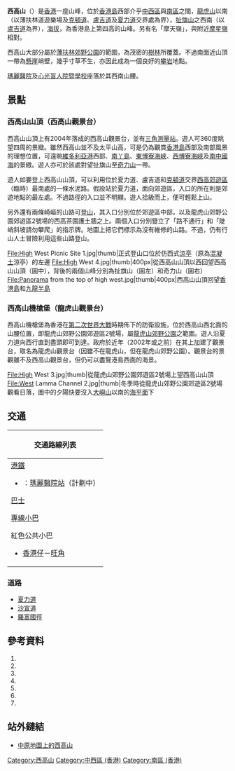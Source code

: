 {{NoteTA
|G1=Unit
}}
{{Infobox Mountain
| 名稱 = 西高山
| 照片 = High West 5.jpg
| 照片說明 = 從[[摩星嶺食水配水庫|摩星嶺食水配水庫]]附近的[[摩星嶺徑|摩星嶺徑]]東望西高山一帶，可見[[瑪麗醫院|瑪麗醫院]]和[[香港華人基督教聯會薄扶林道墳場|香港華人基督教聯會薄扶林道墳場]]
| 海拔 = {{Convert|493.8|m|ft|0|link=on}}
| 位置 = [[香港|香港]][[香港島|香港島]]西部
| 山脈 = 
| 相對高度 = 494m
| 座標 = {{coord|22|16|20.83|N|114|8|10.65|E}}
| 地形圖 = 
| 類別 = 
| 年齡 = 
| 最近喷发 = 
| 首次登頂 =
| 攀登路線 =
| pushpin_map = Hong Kong
| pushpin_map_caption = 西高山的位置
| latd=22 |latm=16 |lats=20.83 |latNS=N
| longd=114 |longm=8 |longs=10.65 |longEW=E
}}
'''西高山'''（{{lang-en|'''High West'''}}）是[[香港|香港]]一座山峰，位於[[香港島|香港島]]西部介乎[[中西區_(香港)|中西區]]與[[南區_(香港)|南區]]之間，[[龍虎山_(香港)|龍虎山]]以南（以薄扶林道遊樂場及[[克頓道|克頓道]]、[[盧吉道|盧吉道]]及[[夏力道|夏力道]]交界處為界），[[太平山_(香港)|扯旗山]]之西南（以[[盧吉道|盧吉道]]為界），[[海拔|海拔]]{{Convert|493.8|m|ft|0|link=on}}，為香港島上第四高的山峰。另有名「摩天嶺」，與附近[[摩星嶺|摩星嶺]]相對。

西高山大部分屬於[[薄扶林郊野公園|薄扶林郊野公園]]的範圍，為茂密的[[樹林|樹林]]所覆蓋。不過南面近山頂一帶為[[懸崖|懸崖]]峭壁，幾乎寸草不生，亦因此成為一個良好的[[攀岩|攀岩]]地點。

[[瑪麗醫院|瑪麗醫院]]及[[心光盲人院暨學校|心光盲人院暨學校]]座落於其西南山腰。

==景點==
===西高山山頂（西高山觀景台）===
西高山山頂上有2004年落成的西高山觀景台，並有[[三角點|三角測量站]]。遊人可360度眺望四周的景緻。雖然西高山並不及太平山高，可是仍為觀賞[[香港島|香港島]]西部及南部風景的理想位置，可遠眺[[維多利亞港|維多利亞港]]西部、[[南丫島|南丫島]]、[[東博寮海峽|東博寮海峽]]、[[西博寮海峽|西博寮海峽]]及[[南海_(海域)|南中國海]]的景緻。遊人亦可於該處對望扯旗山至[[奇力山|奇力山]]一帶。

遊人如要登上西高山山頂，可以利用位於夏力道、盧吉道和[[克頓道|克頓道]]交界[[西高郊遊區|西高郊遊區]]（臨時）最南處的一條水泥路。假設站於夏力道，面向郊遊區，入口的所在則是郊遊地點的最左處。不過路徑的入口並不明顯。遊人拾級而上，便可輕鬆上山。

另外還有兩條崎嶇的山路可[[登山运动|登山]]，其入口分別位於郊遊區中部，以及龍虎山郊野公園郊遊區2號場的西高茶園護土牆之上。兩個入口分別豎立了「路不通行」和「陡峭斜坡請勿攀爬」的指示牌。地圖上把它們標示為沒有維修的山路。不過，仍有行山人士冒險利用這些山路登山。
<Gallery>
File:High West Picnic Site 1.jpg|thumb|正式登山口位於仿西式[[涼亭|涼亭]]（原為[[混凝土|混凝土]]涼亭）的左邊
File:High West 4.jpg|thumb|400px|從西高山山頂以西回望西高山山頂（圖中），背後的兩個山峰分別為扯旗山（圖左）和奇力山（圖右）
File:Panorama from the top of high west.jpg|thumb|400px|西高山山頂回望[[香港島|香港島]]和[[九龍半島|九龍半島]]
</Gallery>
===西高山機槍堡（龍虎山觀景台）===
西高山機槍堡為香港在[[第二次世界大战|第二次世界大戰]]時期佈下的防衛設施，位於西高山西北面的山腰位置，即龍虎山郊野公園郊遊區2號場，屬[[龍虎山郊野公園|龍虎山郊野公園]]之範圍。遊人沿夏力道向西行直到盡頭即可到達。政府於近年（2002年或之前）在其上加建了觀景台，取名為龍虎山觀景台（因雖不在龍虎山，但在龍虎山郊野公園）。觀景台的景觀雖不及西高山觀景台，但仍可以盡覽港島西面的海景。
<Gallery>
File:High West 3.jpg|thumb|從龍虎山郊野公園郊遊區2號場上望西高山山頂
File:West Lamma Channel 2.jpg|thumb|冬季時從龍虎山郊野公園郊遊區2號場觀看日落，圖中的夕陽快要沒入[[大嶼山|大嶼山]]以南的[[海平面|海平面]]下
</Gallery>

==交通==
{| class="mw-collapsible mw-collapsed wikitable" style="margin: 0 auto; width: auto;" 
! 交通路線列表
|-
|
;[[港鐵|港鐵]]
*{{港鐵路線標誌|SILW}}：[[瑪麗醫院站|瑪麗醫院站]]（計劃中）
;[[香港巴士|巴士]]
{{港島巴士簡單列表|4|4X|7|30X|37A|37B|37X|40|40P|40M|71|71P|90B|91|93|93A|93C|94}}{{大嶼山巴士簡單列表|A10}}{{過海隧道巴士簡單列表|970|970X|973}}
;[[香港小巴|專線小巴]]
{{港島專線小巴簡單列表|31|31X|54|54M|55|63}}
;紅色公共小巴
*[[香港仔|香港仔]]－[[旺角|旺角]]
|}
===道路===
*[[夏力道|夏力道]]
*[[沙宣道|沙宣道]]
*[[羅富國徑|羅富國徑]]

==參考資料==
#{{web reference|URL=http://www.hiking.com.hk/discus/messages/13/4036.html|work=Hong Kong Hiking Web|title=西高山|year=2007年|date=10月2日|access-date=2007-10-02|archive-date=2021-03-10|archive-url=https://web.archive.org/web/20210310113457/http://www.hiking.com.hk/discus/messages/13/4036.html|dead-url=no}}
#{{web reference|URL=http://www.oasistrek.com/high_west.htm|work=綠洲 oasistrek.com 遠足行山資訊|title=西高山|year=2007年|date=10月2日|access-date=2007-10-02|archive-date=2009-10-29|archive-url=https://web.archive.org/web/20091029155857/http://www.oasistrek.com/high_west.htm|dead-url=no}}
#{{web reference|URL=http://hk.myblog.yahoo.com/jw!y3kLfAWEERmGb1bRtFj1Mu5JvOsiPQ--/article?mid=299|work=米之遊記 - 米 - Yahoo! BLOG|title=連走扯旗山及西高山|year=2007年|date=10月2日}}
#{{web reference|URL=http://www.flickr.com/photos/minghong/sets/72157602902531185/|work=A photoset on Flickr|title=2007 Lung Fu Shan – High West|year=2007年|date=11月4日|access-date=2007-11-04|archive-date=2021-03-10|archive-url=https://web.archive.org/web/20210310113505/https://www.flickr.com/photos/minghong/sets/72157602902531185/|dead-url=no}}
#{{web reference|URL=http://www.wildtrekking.net/hill/hk/westhigh/westhigh.htm|work=摩星嶺、西高山南崖|title=翻山越嶺|year=2008年|date=1月25日|access-date=2008-01-25|archive-date=2018-08-08|archive-url=https://web.archive.org/web/20180808234631/http://www.wildtrekking.net/hill/hk/westhigh/westhigh.htm|dead-url=no}}
#{{book reference|author=饒玖才|year=2003年|title=香港地名探索|publisher=天地圖書有限公司|id=ISBN 978-962-950-261-4}}
#{{web reference|URL=http://www.walkonhill.com/route.php?area=1&seq=8|work=山上行 www.walkonhill.com 遠足路線|title=西高山|year=2013年|date=2月7日|access-date=2013-02-07|archive-date=2021-03-10|archive-url=https://web.archive.org/web/20210310113542/http://www.walkonhill.com/route.php?area=1&seq=8|dead-url=no}}

==站外鏈結==
{{commonscat|High West}}
*[http://www.centamap.com/gc/centamaplocation.aspx?x=832093&y=814823&sx=832093.18774&sy=814823.60782&z=4 中原地圖上的西高山]

{{香港山峰}}

[[Category:西高山|Category:西高山]]
[[Category:中西區_(香港)|Category:中西區 (香港)]]
[[Category:南區_(香港)|Category:南區 (香港)]]